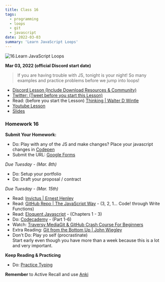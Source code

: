 ```yaml
---
title: Class 16
tags:
  - programming
  - loops
  - git
  - javascript
date: 2022-03-03
summary: 'Learn JavaScript Loops'
---
```


![16.Learn JavaScript Loops](https://cdn.hashnode.com/res/hashnode/image/upload/v1676631748402/BOL1fgP9G.png?auto=compress)

**Mar 03, 2022 (official Discord start date)**

> If you are having trouble with JS, tonight is your night! So many examples and practice problems before we jump into loops!

- [Discord Lesson (Include Download Resources & Community)](https://discord.com/channels/735923219315425401/738891289071714388/949071598755917844)
- [Twitter: (Tweet before you start this Lesson)](https://twitter.com/leonnoel/status/1499512575393820677)
- Read: (before you start the Lesson) [Thinking | Walter D Wintle](https://allpoetry.com/poem/8624439-Thinking-by-Walter-D-Wintle)
- [Youtube Lesson](https://youtu.be/av6iPI_zJTU)
- [Slides](https://slides.com/leonnoel/100devs2-js-review-loops)

### Homework 16

**Submit Your Homework:**

- Do: Play with any of the JS and make changes? Place your javascript changes in [Codepen](https://codepen.io)
- Submit the URL: [Google Forms](https://forms.gle/q9qvPkrH5jKgEfxBA)

_Due Tuesday - (Mar. 8th)_

- Do: Setup your portfolio
- Do: Draft your proposal / contract

_Due Tuesday - (Mar. 15th)_

- Read: [Invictus | Ernest Henley](https://www.poetryfoundation.org/poems/51642/invictus)
- Read: [GitHub Repo | The JavaScript Way](https://github.com/bpesquet/thejsway) - (3, 2, 1... Code! through Write Functions)
- Read: [Eloquent Javascript](http://eloquentjavascript.net/3rd_edition/) - (Chapters 1 - 3)
- Do: [Codecademy](https://www.codecademy.com/learn/introduction-to-javascript) - (Part 1-6)
- Watch: [Traversy MediaGit & GitHub Crash Course For Beginners](https://youtu.be/SWYqp7iY_Tc)
- Extra Reading: [Git from the Bottom Up | John Wiegley](https://jwiegley.github.io/git-from-the-bottom-up/)
- Don't Do: Play yo self (procrastinate) <br /> Start early even though you have more than a week because this is a lot and very important.

**Keep Reading & Practicing**

- Do: [Practice Typing](https://www.keybr.com/)

**Remember** to Active Recall and use [Anki](https://apps.ankiweb.net/)
